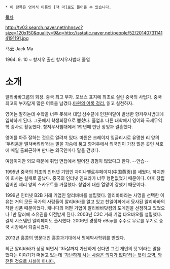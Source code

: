  * 이 항목은 영어식 이름인 [잭 마]로도 들어올 수 있습니다.

[[목차]]

http://tv03.search.naver.net/nhnsvc?size=120x150&quality=9&q=http://sstatic.naver.net/people/52/201407311414191191.jpg

马云
Jack Ma

1964. 9. 10 ~
항저우 출신
항저우사범대 졸업

= 소개 =
알리바바그룹의 회장. 중국 최고 부자. 포브스 표지에 최초로 실린 중국의 사업가. 중국 최고의 부자답게 많은 어록을 남겼다.[http://www.vingle.net/posts/405502 마윈의 어록 정리.] 읽고 실천하자.

영어는 잘하는데 수학을 너무 못해서 대입 삼수끝에 인원미달이 발생한 항저우사범대에 입학하게 된다. 그곳에서 학생회장으로 뽑혔다. 졸업후 다른 대학에서 영어와 국제무역학 강사로 활동했다. 
항저우사범대에서 1학년때 만난 장잉과 결혼했다. 

영어를 아주 잘하는 것으로 알려져 있다. 마윈은 크레이지 잉글리시로 유명한 리 양의 '두려움을 떨쳐버려라'라는 말을 가슴에 품고 항저우에서 외국인이 가장 많은 곳인 서호에 매일 출퇴근하며 만나는 외국인마다 말을 건냈다. 

여담이지만 외모 때문에 취업 면접에서 떨어진 경험이 많았다고 한다. --안습--

1995년 중국의 최초의 인터넷 기업인 차이나옐로우페이지(中国黄页)를 세웠다. 하지만 이 회사는 실패로 끝났다. 중국의 인터넷 인프라가 너무 형편없었기 때문이다.
야후 창립 멤버인 제리 양의 스카우트를 거절했다. 창업에 대한 열망이 강했기 때문이다.

1999년 인터넷 B2B 거래 기업인 알리바바를 설립했다. 알리바바라는 사명을 선택한 이유는 거의 모든 국가의 사람들이 알리바바를 알고 있고 천일야화에서 묘사된 알리바바의 착한 성품 때문이었다. 캐나다의 어떤 기업이 알리바바닷컴의 도메인을 선점하고 있었으나 1만 달러에 소유권을 이전받게 된다.  
2003년 C2C 거래 기업 타오바오를 설립했다. 결제 시스템인 알리페이도 출시했다. 
2006년 경쟁자 eBay를 수수료 무료를 무기로 중국 시장에서 퇴출시켰다.   

2013년 홍콩의 명문대인 홍콩과기대에서 명예박사학위를 받았다.

최근 알리바바가 상장 되면서 '35살까지 가난하게 산다면 그건 개인의 탓'이라는 말을 했다는 이야기가 떠돌고 있는데 [http://www.vingle.net/posts/514856 '가난하게 사는 사람은 의지가 없다'라는 뜻이 오역, 와전된 것으로 사실이 아니다.]
